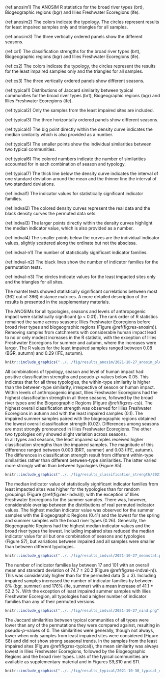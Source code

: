 <!-- Figure References --> 

<!-- ANOSIM --> 
(ref:anosim1) The ANOSIM R statistics for the broad river types (brt), Biogeographic regions (bgr) and Illies Freshwater Ecoregions (ife).

(ref:anosim2) The colors indicate the typology. The circles represent results for least impaired samples only and triangles for all samples.

(ref:anosim3) The three vertically ordered panels show the different seasons.

<!-- CS --> 
(ref:cs1) The classification strengths for the broad river types (brt), Biogeographic regions (bgr) and Illies Freshwater Ecoregions (ife).

(ref:cs2) The colors indicate the typology, the circles represent the results for the least impaired samples only and the triangles for all samples.

(ref:cs3) The three vertically ordered panels show different seasons.

<!-- Typical --> 
(ref:typical1) Distributions of Jaccard similarity between typical communities for the broad river types (brt), Biogeographic regions (bgr) and Illies Freshwater Ecoregions (ife).

(ref:typical2) Only the samples from the least impaired sites are included.

(ref:typical3) The three horizontally ordered panels show different seasons.

(ref:typical4) The big point directly within the density curve indicates the median similarity which is also provided as a number.

(ref:typical5) The smaller points show the individual similarities between two typical communities.

(ref:typical6) The colored numbers indicate the number of similarities accounted for in each combination of season and typology.

(ref:typical7) The thick line below the density curve indicates the interval of one standard deviation around the mean and the thinner line the interval of two standard deviations.

<!-- indval --> 
(ref:indval1) The indicator values for statistically significant indicator families.

(ref:indval2) The colored density curves represent the real data and the black density curves the permuted data sets.

(ref:indval3) The larger points directly within the density curves highlight the median indicator value, which is also provided as a number.

(ref:indval4) The smaller points below the curves are the individual indicator values, slightly scattered along the ordinate but not the abscissa.

<!-- indval-n --> 
(ref:indval-n1) The number of statistically significant indicator families.

(ref:indval-n2) The black lines show the number of indicator families for the permutation tests.

(ref:indval-n3) The circles indicate values for the least impacted sites only and the triangles for all sites.

<!-- END: Figure References --> 

The mantel tests showed statistically significant correlations between most (362 out of 366) distance matrices. A more detailed description of the results is presented in the supplementary materials.

The ANOSIMs for all typologies, seasons and levels of anthropogenic impact were statistically significant (*p* < 0.01). 
The rank order of R statistics remained the same across seasons: Illies Freshwater Ecoregions before broad river types and biogeographic regions (Figure \@ref(fig:res-anosim)). 
Removing samples from catchments with considerable human impact lead to no or only modest increases in the R statistic, with the exception of Illies Freshwater Ecoregions for summer and autumn, where the increases were larger. 
The R values for the least impaired samples ranged between 0.08 (BGR, autumn) and 0.29 (IFE, autumn). 


```r
knitr::include_graphics("../../fig/results_anosim/2021-10-27_anosim_plot.png")
```

<!-- ## Classification strength --> 
All combinations of typology, season and level of human impact had positive classification strengths and pseudo-*p*-values below 0.05.
This indicates that for all three typologies, the within-type similarity is higher than the between-type similarity, irrespective of season or human impact. 
Within levels of anthropogenic impact, Illies Freshwater Ecoregions had the highest classification strength in all three seasons, followed by the broad river types and the Biogeographic Regions (Figure \@ref(fig:res-cs)). 
The highest overall classification strength was observed for Illies Freshwater Ecoregions in autumn and with the least impaired samples (0.1).
The impaired summer samples paired with the biogeographic regions obtained the lowest overall classification strength (0.02). 
Differences among seasons are most strongly pronounced in Illies Freshwater Ecoregions.
The other two typologies only showed slight variation across seasons.  
In all types and seasons, the least impaired samples received higher classification strengths than the impaired samples. 
The magnitude of this difference ranged between 0.003 (BRT, summer) and 0.03 (IFE, autumn).
The differences in classification strength result from different within-type similarities rather than different between-type similarities. 
The latter varied more strongly within than between typologies (Figure S5).
  

```r
knitr::include_graphics("../../fig/results_classification_strength/2021-10-27_classification_strength.png")
```

<!-- ## Indicator taxa --> 
The median indicator value of statistically significant indicator families from least impacted sites was higher for the typologies than for random groupings (Figure \@ref(fig:res-indval)), with the exception of Illies Freshwater Ecoregions for the summer samples. 
There was, however, considerable overlap between the distributions of real permuted indicator values. 
The highest median indicator value was observed for the summer samples with the Biogeographic Regions (0.41) and the lowest for the spring and summer samples with the broad river types (0.26).
Generally, the Biogeographic Regions had the highest median indicator values and the broad river types the lowest. 
Including impaired sites reduced the median indicator value for all but one combination of seasons and typologies (Figure S7), but variations between impaired and all samples were smaller than between different typologies.  

```r
knitr::include_graphics("../../fig/results_indval/2021-10-27_meanstat.png")
```

<!-- Number of taxa --> 
The number of indicator families lay between 17 and 101 with an overall mean and standard deviation of 74.7 $\pm$ 20.2 (Figure \@ref(fig:res-indval-n)).
This was considerably higher than for the permuted data (5 $\pm$ 3). 
Including impaired samples increased the number of indicator families by between 8% (bgr, summer) and 176% (ife, summer) with a mean increase of 41.1 $\pm$ 52.2 %.
With the exception of least impaired summer samples with Illies Freshwater Ecoregion, all typologies had a higher number of indicator families than any of their permuted versions.  

```r
knitr::include_graphics("../../fig/results_indval/2021-10-27_nind.png")
```


<!-- Typical communities -->

The Jaccard similarities between typical communities of all types were lower than any of the permutations they were compared against, resulting in pseudo-*p*-values of 0. 
The similarities were generally, though not always, lower when only samples from least impaired sites were considered (Figure S8) and did not show strong seasonal trends. 
In the samples from the least impaired sites (Figure \@ref(fig:res-typical)), the mean similarity was always lowest in Illies Freshwater Ecoregions, followed by the Biogeographic Regions and the broad river types. 
Lists of the typical communities are available as supplementary material and in Figures S9,S10 and S11. 

```r
knitr::include_graphics("../../fig/results_typical/2021-10-30_typical_communities_least_impaired.png")
```

